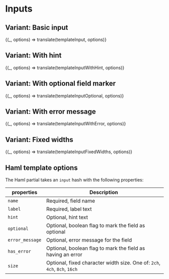

<Meta title="Forms/Input" />

# Inputs

## Variant: Basic input

<Preview>
  <Story
    name="Basic"
    parameters={{ docs: { source: { code: templateInput.raw } } }}
  >
    {(_, options) => translate(templateInput, options)}
  </Story>
</Preview>

## Variant: With hint

<Preview>
  <Story
    name="With hint"
    parameters={{ docs: { source: { code: templateInputWithHint.raw } } }}
  >
    {(_, options) => translate(templateInputWithHint, options)}
  </Story>
</Preview>

## Variant: With optional field marker

<Preview>
  <Story
    name="Optional field"
    parameters={{ docs: { source: { code: templateInputOptional.raw } } }}
  >
    {(_, options) => translate(templateInputOptional, options)}
  </Story>
</Preview>

## Variant: With error message

<Preview>
  <Story
    name="With error"
    parameters={{ docs: { source: { code: templateInputWithError.raw } } }}
  >
    {(_, options) => translate(templateInputWithError, options)}
  </Story>
</Preview>

## Variant: Fixed widths

<Preview>
  <Story
    name="Fixed widths"
    parameters={{ docs: { source: { code: templateInputFixedWidths.raw } } }}
  >
    {(_, options) => translate(templateInputFixedWidths, options)}
  </Story>
</Preview>

## Haml template options

The Haml partial takes an `input` hash with the following properties:

| properties      | Description                                                               |
| --------------- | ------------------------------------------------------------------------- |
| `name`          | Required, field name                                                      |
| `label`         | Required, label text                                                      |
| `hint`          | Optional, hint text                                                       |
| `optional`      | Optional, boolean flag to mark the field as optional                      |
| `error_message` | Optional, error message for the field                                     |
| `has_error`     | Optional, boolean flag to mark the field as having an error               |
| `size`          | Optional, fixed character width size. One of: `2ch`, `4ch`, `8ch`, `16ch` |
